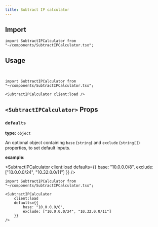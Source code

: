 ```yaml
---
title: Subtract IP calculator
---
```



## Import

```mdx
import SubtractIPCalculator from "~/components/SubtractIPCalculator.tsx";
```

## Usage

<br />
<SubtractIPCalculator client:load />

```mdx
import SubtractIPCalculator from "~/components/SubtractIPCalculator.tsx";

<SubtractIPCalculator client:load />
```

## `<SubtractIPCalculator>` Props

### `defaults`

**type:** `object`

An optional object containing `base` (`string`) and `exclude` (`string[]`) properties, to set default inputs.

**example:**

<SubtractIPCalculator
	client:load
	defaults={{
		base: "10.0.0.0/8",
		exclude: ["10.0.0.0/24", "10.32.0.0/11"]
	}}
/>

```mdx
import SubtractIPCalculator from "~/components/SubtractIPCalculator.tsx";

<SubtractIPCalculator
	client:load
	defaults={{
		base: "10.0.0.0/8",
		exclude: ["10.0.0.0/24", "10.32.0.0/11"]
	}}
/>
```